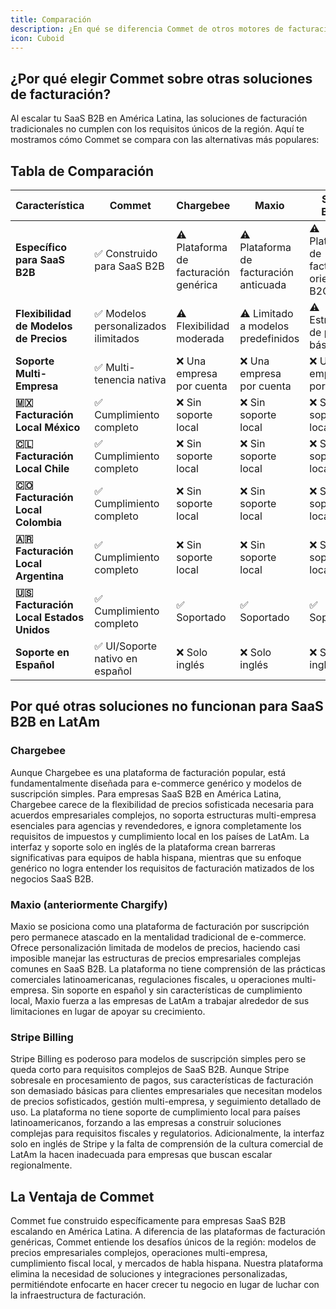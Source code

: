 ```yaml
---
title: Comparación
description: ¿En qué se diferencia Commet de otros motores de facturación existentes?
icon: Cuboid
---
```


## ¿Por qué elegir Commet sobre otras soluciones de facturación?

Al escalar tu SaaS B2B en América Latina, las soluciones de facturación tradicionales no cumplen con los requisitos únicos de la región. Aquí te mostramos cómo Commet se compara con las alternativas más populares:

## Tabla de Comparación

| Característica | Commet | Chargebee | Maxio | Stripe Billing |
|----------------|--------|-----------|-------|----------------|
| **Específico para SaaS B2B** | ✅ Construido para SaaS B2B | ⚠️ Plataforma de facturación genérica | ⚠️ Plataforma de facturación anticuada | ⚠️ Plataforma de facturación orientada a B2C |
| **Flexibilidad de Modelos de Precios** | ✅ Modelos personalizados ilimitados | ⚠️ Flexibilidad moderada | ⚠️ Limitado a modelos predefinidos | ⚠️ Estructuras de precios básicas |
| **Soporte Multi-Empresa** | ✅ Multi-tenencia nativa | ❌ Una empresa por cuenta | ❌ Una empresa por cuenta | ❌ Una empresa por cuenta |
| **🇲🇽 Facturación Local México** | ✅ Cumplimiento completo | ❌ Sin soporte local | ❌ Sin soporte local | ❌ Sin soporte local |
| **🇨🇱 Facturación Local Chile** | ✅ Cumplimiento completo | ❌ Sin soporte local | ❌ Sin soporte local | ❌ Sin soporte local |
| **🇨🇴 Facturación Local Colombia** | ✅ Cumplimiento completo | ❌ Sin soporte local | ❌ Sin soporte local | ❌ Sin soporte local |
| **🇦🇷 Facturación Local Argentina** | ✅ Cumplimiento completo | ❌ Sin soporte local | ❌ Sin soporte local | ❌ Sin soporte local |
| **🇺🇸 Facturación Local Estados Unidos** | ✅ Cumplimiento completo | ✅ Soportado | ✅ Soportado | ✅ Soportado |
| **Soporte en Español** | ✅ UI/Soporte nativo en español | ❌ Solo inglés | ❌ Solo inglés | ❌ Solo inglés |

## Por qué otras soluciones no funcionan para SaaS B2B en LatAm

### Chargebee
Aunque Chargebee es una plataforma de facturación popular, está fundamentalmente diseñada para e-commerce genérico y modelos de suscripción simples. Para empresas SaaS B2B en América Latina, Chargebee carece de la flexibilidad de precios sofisticada necesaria para acuerdos empresariales complejos, no soporta estructuras multi-empresa esenciales para agencias y revendedores, e ignora completamente los requisitos de impuestos y cumplimiento local en los países de LatAm. La interfaz y soporte solo en inglés de la plataforma crean barreras significativas para equipos de habla hispana, mientras que su enfoque genérico no logra entender los requisitos de facturación matizados de los negocios SaaS B2B.

### Maxio (anteriormente Chargify)
Maxio se posiciona como una plataforma de facturación por suscripción pero permanece atascado en la mentalidad tradicional de e-commerce. Ofrece personalización limitada de modelos de precios, haciendo casi imposible manejar las estructuras de precios empresariales complejas comunes en SaaS B2B. La plataforma no tiene comprensión de las prácticas comerciales latinoamericanas, regulaciones fiscales, u operaciones multi-empresa. Sin soporte en español y sin características de cumplimiento local, Maxio fuerza a las empresas de LatAm a trabajar alrededor de sus limitaciones en lugar de apoyar su crecimiento.

### Stripe Billing
Stripe Billing es poderoso para modelos de suscripción simples pero se queda corto para requisitos complejos de SaaS B2B. Aunque Stripe sobresale en procesamiento de pagos, sus características de facturación son demasiado básicas para clientes empresariales que necesitan modelos de precios sofisticados, gestión multi-empresa, y seguimiento detallado de uso. La plataforma no tiene soporte de cumplimiento local para países latinoamericanos, forzando a las empresas a construir soluciones complejas para requisitos fiscales y regulatorios. Adicionalmente, la interfaz solo en inglés de Stripe y la falta de comprensión de la cultura comercial de LatAm la hacen inadecuada para empresas que buscan escalar regionalmente.

## La Ventaja de Commet

Commet fue construido específicamente para empresas SaaS B2B escalando en América Latina. A diferencia de las plataformas de facturación genéricas, Commet entiende los desafíos únicos de la región: modelos de precios empresariales complejos, operaciones multi-empresa, cumplimiento fiscal local, y mercados de habla hispana. Nuestra plataforma elimina la necesidad de soluciones y integraciones personalizadas, permitiéndote enfocarte en hacer crecer tu negocio en lugar de luchar con la infraestructura de facturación.
